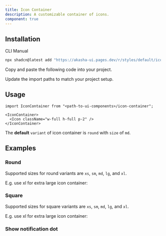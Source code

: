 ```yaml
---
title: Icon Container
description: A customizable container of icons.
component: true
---
```


<ComponentPreview
  name="icon-container-demo"
  description="An IconContainer component."
/>

## Installation

<Tabs defaultValue="cli">

<TabsList>
  <TabsTrigger value="cli">CLI</TabsTrigger>
  <TabsTrigger value="manual">Manual</TabsTrigger>
</TabsList>

<TabsContent value="cli">

```bash
npx shadcn@latest add "https://akasha-ui.pages.dev/r/styles/default/icon-container.json"
```

</TabsContent>

<TabsContent value="manual">

<Steps>

<Step>Copy and paste the following code into your project.</Step>

<ComponentSource name="icon-container" />

<Step>Update the import paths to match your project setup.</Step>

</Steps>

</TabsContent>

</Tabs>

## Usage

```tsx
import IconContainer from "<path-to-ui-components>/icon-container";
```

```tsx
<IconContainer>
  <Icon className="w-full h-full p-2" />
</IconContainer>
```

The **default** `variant` of icon container is `round` with `size` of `md`.

## Examples

### Round

Supported sizes for round variants are `xs`, `sm`, `md`, `lg`, and `xl`.

E.g. use xl for extra large icon container:

<ComponentPreview name="icon-container-round" />

### Square

Supported sizes for square variants are `xs`, `sm`, `md`, `lg`, and `xl`.

E.g. use xl for extra large icon container:

<ComponentPreview name="icon-container-square" />

### Show notification dot

<ComponentPreview name="icon-container-notification-dot" />

